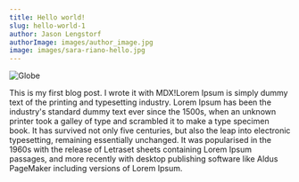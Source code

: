```yaml
---
title: Hello world!
slug: hello-world-1
author: Jason Lengstorf
authorImage: images/author_image.jpg
image: images/sara-riano-hello.jpg
---
```



![Globe](images/sara-riano-hello.jpg)

This is my first blog post. I wrote it with MDX!Lorem Ipsum is simply dummy text of the printing and typesetting industry. Lorem Ipsum has been the industry's standard dummy text ever since the 1500s, when an unknown printer took a galley of type and scrambled it to make a type specimen book. It has survived not only five centuries, but also the leap into electronic typesetting, remaining essentially unchanged. It was popularised in the 1960s with the release of Letraset sheets containing Lorem Ipsum passages, and more recently with desktop publishing software like Aldus PageMaker including versions of Lorem Ipsum.

<Wave />
